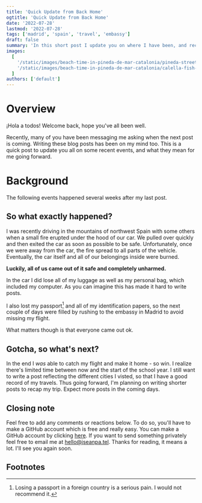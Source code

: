 ```yaml
---
title: 'Quick Update from Back Home'
ogtitle: 'Quick Update from Back Home'
date: '2022-07-28'
lastmod: '2022-07-28'
tags: ['madrid', 'spain', 'travel', 'embassy']
draft: false
summary: 'In this short post I update you on where I have been, and recent hot events'
images:
  [
    '/static/images/beach-time-in-pineda-de-mar-catalonia/pineda-streets.jpeg',
    '/static/images/beach-time-in-pineda-de-mar-catalonia/calella-fish-market.jpeg',
  ]
authors: ['default']
---
```


# Overview

¡Hola a todos! Welcome back, hope you've all been well.

Recently, many of you have been messaging me asking when the next post is coming. Writing these blog posts has been on my mind too. This is a quick post to update you all on some recent events, and what they mean for me going forward.

# Background

The following events happened several weeks after my last post.

## So what exactly happened?

I was recently driving in the mountains of northwest Spain with some others when a small fire erupted under the hood of our car. We pulled over quickly and then exited the car as soon as possible to be safe. Unfortunately, once we were away from the car, the fire spread to all parts of the vehicle. Eventually, the car itself and all of our belongings inside were burned.

**Luckily, all of us came out of it safe and completely unharmed.**

In the car I did lose all of my luggage as well as my personal bag, which included my computer. As you can imagine this has made it hard to write posts.

I also lost my passport[^1] and all of my identification papers, so the next couple of days were filled by rushing to the embassy in Madrid to avoid missing my flight.

What matters though is that everyone came out ok.

## Gotcha, so what's next?

In the end I _was_ able to catch my flight and make it home - so win. I realize there's limited time between now and the start of the school year. I still want to write a post reflecting the different cities I visted, so that I have a good record of my travels. Thus going forward, I'm planning on writing shorter posts to recap my trip. Expect more posts in the coming days.

## Closing note

Feel free to add any comments or reactions below. To do so, you'll have to make a GitHub account which is free and really easy. You can make a GitHub account by clicking [here](https://github.com/join). If you want to send something privately feel free to email me at [hello@jseanpa.tel](mailto:hello@jseanpa.tel). Thanks for reading, it means a lot. I'll see you again soon.

## Footnotes

[^1]: Losing a passport in a foreign country is a serious pain. I would not recommend it.
